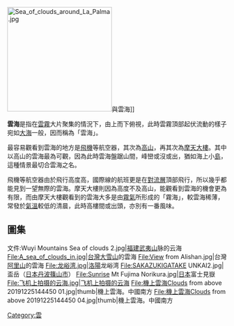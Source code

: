 {{Otheruses|subject=一種自然景觀|other='''雲海'''的其他含义}}
[[File:Sea_of_clouds_around_La_Palma.jpg|240px]]與雲海]]

'''雲海'''是指在[[雲|雲]][[霧|霧]]大片聚集的情況下，由上而下俯視，此時雲霧頂部起伏流動的樣子宛如[[海|大海]]一般，因而稱為「雲海」。

最容易觀看到雲海的地方是[[飛機|飛機]]等航空器，其次為[[山|高山]]，再其次為[[摩天大樓|摩天大樓]]。其中以高山的雲海最為可觀，因為此時雲海盤踞山間，峰巒或沒或出，猶如海上小[[島|島]]，這種情景最切合雲海之名。

飛機等航空器由於飛行高度高，國際線的航班更是在[[對流層|對流層]]頂部飛行，所以幾乎都能見到一望無際的雲海。摩天大樓則因為高度不及高山，能觀看到雲海的機會更為有限，而由摩天大樓觀看到的雲海大多是由[[霧|霧氣]]所形成的「霧海」，較雲海稀薄，常發於[[氣溫|氣溫]]較低的清晨，此時高樓間或出頭，亦別有一番風味。

==圖集==
<gallery>
文件:Wuyi Mountains Sea of clouds 2.jpg|[[福建|福建]][[武夷山|武夷山]]脉的云海
File:A_sea_of_clouds_in.jpg|[[台灣|台灣]][[大雪山_(台灣)|大雪山]]的雲海
File:View from Alishan.jpg|台灣[[阿里山山脈|阿里山]]的雲海
File:龙峪湾.jpg|[[洛陽|洛陽]]龙峪湾
File:SAKAZUKIGATAKE UNKAI2.jpg|盃岳（[[日本|日本]][[丹波篠山市|丹波篠山市]]）
File:Sunrise Mt Fujima Norikura.jpg|[[日本|日本]]富士見嶽
File:飞机上拍摄的云海.jpg|飞机上拍摄的云海
File:機上雲海Clouds from above 20191225144450 01.jpg|thumb|機上雲海。中國南方
File:機上雲海Clouds from above 20191225144450 04.jpg|thumb|機上雲海。中國南方
</gallery>

{{云型}}
{{Commonscat|Clouds in China}}
[[Category:雲|Category:雲]]